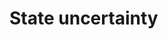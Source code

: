 # State uncertainty {#uncertainty}


<!-- Multievent models extend multistate models with uncertainty in state assignment -->

<!-- + In this module, we're going to talk about multievent models. -->
<!-- + Multievent models extend multistate models with uncertainty in state assignment. -->
<!-- + Let's see some examples to fix ideas.  -->
<!-- + These examples are from published papers which used multievent models.  -->


<!-- + Breeding status in female roe deer is ascertained based on fawn detection -->

<!-- + Sex status is ascertained based on morphological criteria in Audouin's gulls -->

<!-- + Disease status in house finches is ascertained based on birds' eyes examination -->

<!-- + Hybrid status in wolves is ascertained based on genetics -->

<!-- + Dominance status in wolves is ascertained based on heterogeneity in detection -->

<!-- We need to explicitly consider state assignment in a model -->

<!-- + The common thing to all these examples is that. -->
<!-- + We need to explicitly consider state assignment in a model. -->

<!-- HMMs to the rescue! -->

<!-- + And to do that, we'll use HMMs again!  -->

<!-- ## Examples -->

<!-- + Testing life-history trade-offs while accounting for uncertainty in breeding status -->

<!-- + Quantifying disease dynamics while accounting for uncertainty in disease status -->

<!-- + Estimating survival while accounting for individual heterogeneity in detection -->

<!-- + In this module, I'll go through 3 examples.  -->
<!-- + Testing life-history trade-offs while accounting for uncertainty in breeding status. -->
<!-- + Quantifying disease dynamics while accounting for uncertainty in disease status. -->
<!-- + Estimating survival while accounting for individual heterogeneity in detection. -->

<!-- ## Examples -->

<!-- + **Testing life-history trade-offs while accounting for uncertainty in breeding status** -->

<!-- + Quantifying disease dynamics while accounting for uncertainty in disease status -->

<!-- + Estimating survival while accounting for individual heterogeneity in detection -->


<!-- ```{r} -->
<!-- knitr::include_graphics("images/sooty.jpg") -->
<!-- ``` -->

<!-- ### Sooty shearwater (David Boyle) -->

<!-- ## Uncertainty in breeding status -->

<!-- + 3 states -->
<!--     + breeding (B) -->
<!--     + non-breeding (NB) -->
<!--     + dead (D) -->

<!-- + 4 observations -->
<!--     + not encountered (0) -->
<!--     + found, ascertained as breeder (1) -->
<!--     + found, ascertained as non-breeder (2) -->
<!--     + found, status unknown (3) -->

<!-- + We still have 3 states, breeding, non-breeding and dead. -->
<!-- + With regard to observations, a bird may be not encountered. -->
<!-- + It may also be encountered, but in contrast with multistate CR data, we don't know its state for sure.  -->
<!-- + It may be found and ascertained or classified as breeder.  -->
<!-- + It may be found and ascertained or classified as non-breeder.  -->
<!-- + It may be found be we are unable to determine whether it's breeding or non-breeding.   -->

<!-- ### How states generate observations -->

<!-- ```{r, echo = FALSE} -->
<!-- ggplot() +  -->
<!--   geom_point(aes(1, 1), size = 2.5, alpha = .7) +  -->
<!--   geom_point(aes(1, 1.5), size = 2.5, alpha = .7) +  -->
<!--   geom_point(aes(1, 2), size = 2.5, alpha = .7) +  -->
<!--   geom_text(aes(1.5, 2, label = 'not encountered (0)'), nudge_x = 1, size = 7) +  -->
<!--   geom_text(aes(1.5, 1.5, label = 'found, ascertained as breeder (1)'), nudge_x = 1.5, size = 7) +  -->
<!--   geom_text(aes(1.5, 1, label = 'found, ascertained as non-breeder (2)'), nudge_x = 1.7, size = 7) + -->
<!--   geom_text(aes(1.5, 0.5, label = 'found, status unknown (3)'), nudge_x = 1.2, size = 7) + -->
<!--   geom_point(aes(1.5, 0.5), size = 2.5, alpha = .7) +  -->
<!--   geom_point(aes(1.5, 1), size = 2.5, alpha = .7) +  -->
<!--   geom_point(aes(1.5, 1.5), size = 2.5, alpha = .7) +  -->
<!--   geom_point(aes(1.5, 2), size = 2.5, alpha = .7) +  -->
<!--   geom_text(aes(.5, 2, label = 'breeding'), nudge_x = 0, size = 7) +  -->
<!--   geom_text(aes(.5, 1.5, label = 'non-breeding'), nudge_x = -0.2, size = 7) +  -->
<!--   geom_text(aes(.5, 1, label = 'dead'), nudge_x = 0.1, size = 7) +  -->
<!--   xlim(0, 4.5) +  -->
<!--   ylim(0.5, 3) +  -->
<!--   annotate('text', x = .5, y = 2.6, label = 'States', size = 10) +  -->
<!--   annotate('text', x = 2.5, y = 2.6, label = 'Observations', size = 10) +  -->
<!--   theme_void() -->
<!-- ``` -->

<!-- + Now how do the states generate the observations? -->

<!-- ### How states generate observations -->

<!-- ```{r, echo = FALSE} -->
<!-- ggplot() +  -->
<!--   geom_point(aes(1, 1), size = 2.5, alpha = .7) +  -->
<!--   geom_point(aes(1, 1.5), size = 2.5, alpha = .7) +  -->
<!--   geom_point(aes(1, 2), size = 2.5, alpha = .7) +  -->
<!--   geom_text(aes(1.5, 2, label = 'not encountered (0)'), nudge_x = 1, size = 7) +  -->
<!--   geom_text(aes(1.5, 1.5, label = 'found, ascertained as breeder (1)'), nudge_x = 1.5, size = 7) +  -->
<!--   geom_text(aes(1.5, 1, label = 'found, ascertained as non-breeder (2)'), nudge_x = 1.7, size = 7) + -->
<!--   geom_text(aes(1.5, 0.5, label = 'found, status unknown (3)'), nudge_x = 1.2, size = 7) + -->
<!--   geom_point(aes(1.5, 0.5), size = 2.5, alpha = .7) +  -->
<!--   geom_point(aes(1.5, 1), size = 2.5, alpha = .7) +  -->
<!--   geom_point(aes(1.5, 1.5), size = 2.5, alpha = .7) +  -->
<!--   geom_point(aes(1.5, 2), size = 2.5, alpha = .7) +  -->
<!--   geom_text(aes(.5, 2, label = 'breeding'), nudge_x = 0, size = 7) +  -->
<!--   geom_text(aes(.5, 1.5, label = 'non-breeding'), nudge_x = -0.2, size = 7) +  -->
<!--   geom_text(aes(.5, 1, label = 'dead'), nudge_x = 0.1, size = 7) +  -->
<!--   xlim(0, 4.5) +  -->
<!--   ylim(0.5, 3) +  -->
<!--   annotate('text', x = .5, y = 2.6, label = 'States', size = 10) +  -->
<!--   annotate('text', x = 2.5, y = 2.6, label = 'Observations', size = 10) +  -->
<!--   geom_segment(aes(x = 1, y = 1, xend = 1.5, yend = 2), alpha = 0.7, arrow = arrow(length = unit(0.02, "npc"))) +  -->
<!--   theme_void() -->
<!-- ``` -->

<!-- ### How states generate observations -->

<!-- ```{r, echo = FALSE} -->
<!-- ggplot() +  -->
<!--   geom_point(aes(1, 1), size = 2.5, alpha = .7) +  -->
<!--   geom_point(aes(1, 1.5), size = 2.5, alpha = .7) +  -->
<!--   geom_point(aes(1, 2), size = 2.5, alpha = .7) +  -->
<!--   geom_text(aes(1.5, 2, label = 'not encountered (0)'), nudge_x = 1, size = 7) +  -->
<!--   geom_text(aes(1.5, 1.5, label = 'found, ascertained as breeder (1)'), nudge_x = 1.5, size = 7) +  -->
<!--   geom_text(aes(1.5, 1, label = 'found, ascertained as non-breeder (2)'), nudge_x = 1.7, size = 7) + -->
<!--   geom_text(aes(1.5, 0.5, label = 'found, status unknown (3)'), nudge_x = 1.2, size = 7) + -->
<!--   geom_point(aes(1.5, 0.5), size = 2.5, alpha = .7) +  -->
<!--   geom_point(aes(1.5, 1), size = 2.5, alpha = .7) +  -->
<!--   geom_point(aes(1.5, 1.5), size = 2.5, alpha = .7) +  -->
<!--   geom_point(aes(1.5, 2), size = 2.5, alpha = .7) +  -->
<!--   geom_text(aes(.5, 2, label = 'breeding'), nudge_x = 0, size = 7) +  -->
<!--   geom_text(aes(.5, 1.5, label = 'non-breeding'), nudge_x = -0.2, size = 7) +  -->
<!--   geom_text(aes(.5, 1, label = 'dead'), nudge_x = 0.1, size = 7) +  -->
<!--   xlim(0, 4.5) +  -->
<!--   ylim(0.5, 3) +  -->
<!--   annotate('text', x = .5, y = 2.6, label = 'States', size = 10) +  -->
<!--   annotate('text', x = 2.5, y = 2.6, label = 'Observations', size = 10) +  -->
<!--   geom_segment(aes(x = 1, y = 2, xend = 1.5, yend = .5), alpha = 0.7, arrow = arrow(length = unit(0.02, "npc"))) +  -->
<!--   geom_segment(aes(x = 1, y = 2, xend = 1.5, yend = 1.5), alpha = 0.7, arrow = arrow(length = unit(0.02, "npc"))) +  -->
<!--   geom_segment(aes(x = 1, y = 2, xend = 1.5, yend = 2), alpha = 0.7, arrow = arrow(length = unit(0.02, "npc"))) +  -->

<!--   theme_void() -->
<!-- ``` -->

<!-- ### How states generate observations -->

<!-- ```{r, echo = FALSE} -->
<!-- ggplot() +  -->
<!--   geom_point(aes(1, 1), size = 2.5, alpha = .7) +  -->
<!--   geom_point(aes(1, 1.5), size = 2.5, alpha = .7) +  -->
<!--   geom_point(aes(1, 2), size = 2.5, alpha = .7) +  -->
<!--   geom_text(aes(1.5, 2, label = 'not encountered (0)'), nudge_x = 1, size = 7) +  -->
<!--   geom_text(aes(1.5, 1.5, label = 'found, ascertained as breeder (1)'), nudge_x = 1.5, size = 7) +  -->
<!--   geom_text(aes(1.5, 1, label = 'found, ascertained as non-breeder (2)'), nudge_x = 1.7, size = 7) + -->
<!--   geom_text(aes(1.5, 0.5, label = 'found, status unknown (3)'), nudge_x = 1.2, size = 7) + -->
<!--   geom_point(aes(1.5, 0.5), size = 2.5, alpha = .7) +  -->
<!--   geom_point(aes(1.5, 1), size = 2.5, alpha = .7) +  -->
<!--   geom_point(aes(1.5, 1.5), size = 2.5, alpha = .7) +  -->
<!--   geom_point(aes(1.5, 2), size = 2.5, alpha = .7) +  -->
<!--   geom_text(aes(.5, 2, label = 'breeding'), nudge_x = 0, size = 7) +  -->
<!--   geom_text(aes(.5, 1.5, label = 'non-breeding'), nudge_x = -0.2, size = 7) +  -->
<!--   geom_text(aes(.5, 1, label = 'dead'), nudge_x = 0.1, size = 7) +  -->
<!--   xlim(0, 4.5) +  -->
<!--   ylim(0.5, 3) +  -->
<!--   annotate('text', x = .5, y = 2.6, label = 'States', size = 10) +  -->
<!--   annotate('text', x = 2.5, y = 2.6, label = 'Observations', size = 10) +  -->
<!--   geom_segment(aes(x = 1, y = 1.5, xend = 1.5, yend = 1), alpha = 0.7, arrow = arrow(length = unit(0.02, "npc"))) +  -->
<!--   geom_segment(aes(x = 1, y = 1.5, xend = 1.5, yend = 2), alpha = 0.7, arrow = arrow(length = unit(0.02, "npc"))) +  -->
<!--   geom_segment(aes(x = 1, y = 1.5, xend = 1.5, yend = .5), alpha = 0.7, arrow = arrow(length = unit(0.02, "npc"))) +  -->
<!--   theme_void() -->
<!-- ``` -->

<!-- ### How states generate observations -->

<!-- ```{r, echo = FALSE} -->
<!-- ggplot() +  -->
<!--   geom_point(aes(1, 1), size = 2.5, alpha = .7) +  -->
<!--   geom_point(aes(1, 1.5), size = 2.5, alpha = .7) +  -->
<!--   geom_point(aes(1, 2), size = 2.5, alpha = .7) +  -->
<!--   geom_text(aes(1.5, 2, label = 'not encountered (0)'), nudge_x = 1, size = 7) +  -->
<!--   geom_text(aes(1.5, 1.5, label = 'found, ascertained as breeder (1)'), nudge_x = 1.5, size = 7) +  -->
<!--   geom_text(aes(1.5, 1, label = 'found, ascertained as non-breeder (2)'), nudge_x = 1.7, size = 7) + -->
<!--   geom_text(aes(1.5, 0.5, label = 'found, status unknown (3)'), nudge_x = 1.2, size = 7) + -->
<!--   geom_point(aes(1.5, 0.5), size = 2.5, alpha = .7) +  -->
<!--   geom_point(aes(1.5, 1), size = 2.5, alpha = .7) +  -->
<!--   geom_point(aes(1.5, 1.5), size = 2.5, alpha = .7) +  -->
<!--   geom_point(aes(1.5, 2), size = 2.5, alpha = .7) +  -->
<!--   geom_text(aes(.5, 2, label = 'breeding'), nudge_x = 0, size = 7) +  -->
<!--   geom_text(aes(.5, 1.5, label = 'non-breeding'), nudge_x = -0.2, size = 7) +  -->
<!--   geom_text(aes(.5, 1, label = 'dead'), nudge_x = 0.1, size = 7) +  -->
<!--   xlim(0, 4.5) +  -->
<!--   ylim(0.5, 3) +  -->
<!--   annotate('text', x = .5, y = 2.6, label = 'States', size = 10) +  -->
<!--   annotate('text', x = 2.5, y = 2.6, label = 'Observations', size = 10) +  -->

<!--   geom_segment(aes(x = 1, y = 1, xend = 1.5, yend = 2), alpha = 0.7, arrow = arrow(length = unit(0.02, "npc"))) +  -->

<!--   geom_segment(aes(x = 1, y = 1.5, xend = 1.5, yend = 1), lty = 2, alpha = 0.7, arrow = arrow(length = unit(0.02, "npc"))) +  -->
<!--   geom_segment(aes(x = 1, y = 1.5, xend = 1.5, yend = 2), lty = 2, alpha = 0.7, arrow = arrow(length = unit(0.02, "npc"))) +  -->
<!--   geom_segment(aes(x = 1, y = 1.5, xend = 1.5, yend = .5), lty = 2, alpha = 0.7, arrow = arrow(length = unit(0.02, "npc"))) +  -->

<!--   geom_segment(aes(x = 1, y = 2, xend = 1.5, yend = .5), lty = 2, alpha = 0.7, arrow = arrow(length = unit(0.02, "npc"))) +  -->
<!--   geom_segment(aes(x = 1, y = 2, xend = 1.5, yend = 1.5), lty = 2, alpha = 0.7, arrow = arrow(length = unit(0.02, "npc"))) +  -->
<!--   geom_segment(aes(x = 1, y = 2, xend = 1.5, yend = 2), lty = 2, alpha = 0.7, arrow = arrow(length = unit(0.02, "npc"))) +  -->

<!--   theme_void() -->
<!-- ``` -->

<!-- + To wrap up each live state can generate 3 observations.  -->
<!-- + The only deterministic link is that between the dead state and the observation non-encountered. -->
<!-- + Cause if you're dead, you cannot be detected for sure.  -->

<!-- ### HMM model for breeding states with uncertainty -->

<!-- Vector of initial state probabilities -->

<!-- $$ -->
<!-- \begin{matrix} -->
<!-- & \\ -->
<!-- \mathbf{\delta} =  -->
<!--     \left ( \vphantom{ \begin{matrix} 12 \end{matrix} } \right . -->
<!-- \end{matrix} -->
<!-- \hspace{-1.2em} -->
<!-- \begin{matrix} -->
<!--     z_t=B & z_t=NB & z_t=D \\ \hdashline -->
<!-- \pi_B & 1 - \pi_{B} & 0\\  -->
<!-- \end{matrix} -->
<!-- \hspace{-0.2em} -->
<!-- \begin{matrix} -->
<!-- & \\ -->
<!-- \left . \vphantom{ \begin{matrix} 12 \end{matrix} } \right ) -->
<!--     \begin{matrix} -->
<!--     \end{matrix} -->
<!-- \end{matrix} -->
<!-- $$ -->
<!-- + $\pi_B$ is the probability that a newly encountered individual is a breeder -->

<!-- + $\pi_{NB} = 1 - \pi_B$ is the probability that a newly encountered individual is a non-breeder -->


<!-- + OK now let’s specify the model.  -->
<!-- + First thing we need, and it’s a big difference with multistate models, we need initial state probabilities cause we cannot assign states to individuals w/ certainty.  -->
<!-- + Let's define pi_B the prob that a newly encountered individual is a breeding individual. -->
<!-- + We write down the prob for each state at first encounter. We have pi_B, then the prob of being a NB is the complementary. And the prob of being dead at first encounter is 0 of course.  -->


<!-- ### HMM model for breeding states with uncertainty -->

<!-- Transition matrix -->

<!-- $$ -->
<!-- \begin{matrix} -->
<!-- & \\ -->
<!-- \mathbf{\Gamma} =  -->
<!--     \left ( \vphantom{ \begin{matrix} 12 \\ 12 \\ 12 \end{matrix} } \right . -->
<!-- \end{matrix} -->
<!-- \hspace{-1.2em} -->
<!-- \begin{matrix} -->
<!--     z_t=B & z_t=NB & z_t=D \\ \hdashline -->
<!-- \phi_B (1-\psi_{BNB}) & \phi_B \psi_{BNB} & 1 - \phi_B\\  -->
<!-- \phi_{NB} \psi_{NBB} & \phi_{NB} (1-\psi_{NBB}) & 1 - \phi_{NB}\\  -->
<!-- 0 & 0 & 1 -->
<!-- \end{matrix} -->
<!-- \hspace{-0.2em} -->
<!-- \begin{matrix} -->
<!-- & \\ -->
<!-- \left . \vphantom{ \begin{matrix} 12 \\ 12 \\ 12 \end{matrix} } \right ) -->
<!--     \begin{matrix} -->
<!--     z_{t-1}=B \\ z_{t-1}=NB \\ z_{t-1}=D -->
<!--     \end{matrix} -->
<!-- \end{matrix} -->
<!-- $$ -->

<!-- + $\phi_B$ is breeder survival, $\phi_{NB}$ that of non-breeders. -->

<!-- + $\psi_{BNB}$ is the probability for an individual breeding a year to be a non-breeder the next year. -->

<!-- + $\psi_{NBB}$ is the probability for an non-breeder individual to breeder the next year. -->

<!-- + The transition parameters are in a matrix similar to the one we used for multistate models.   -->

<!-- ### HMM model for breeding states with uncertainty -->

<!-- Observation matrix -->

<!-- $$ -->
<!-- \begin{matrix} -->
<!-- & \\ -->
<!-- \mathbf{\Omega} =  -->
<!--     \left ( \vphantom{ \begin{matrix} 12 \\ 12 \\ 12\end{matrix} } \right . -->
<!-- \end{matrix} -->
<!-- \hspace{-1.2em} -->
<!-- \begin{matrix} -->
<!--     y_t=0 & y_t=1 & y_t=2 & y_t=3\\ \hdashline -->
<!-- 1 - p_B & p_B \beta_B & 0 & p_B (1-\beta_B) \\  -->
<!-- 1-p_{NB} & 0 & p_{NB} \beta_{NB} & p_{NB} (1-\beta_{NB})\\  -->
<!-- 1 & 0 & 0 & 0 -->
<!-- \end{matrix} -->
<!-- \hspace{-0.2em} -->
<!-- \begin{matrix} -->
<!-- & \\ -->
<!-- \left . \vphantom{ \begin{matrix} 12 \\ 12 \\ 12\end{matrix} } \right ) -->
<!--     \begin{matrix} -->
<!--     z_{t}=B \\ z_{t}=NB \\ z_{t}=D -->
<!--     \end{matrix} -->
<!-- \end{matrix} -->
<!-- $$ -->

<!-- + $\beta_B$ is the probability to assign an individual in state B to state B. -->

<!-- + $\beta_{NB}$ is the probability to assign an individual in state NB to state NB. -->

<!-- + $p_B$ is the detection probability of breeders, $p_{NB}$ that of non-breeders. -->

<!-- + The main difference between multistate and multievent models is here, in the observation parameters.  -->
<!-- + We introduce two new parameters.  -->
<!-- + deltaB: prob. to correctly assign an indiv. that is in state B to state B -->
<!-- + deltaNB: prob. to correctly assign an indiv. that is in state NB to state NB -->

<!-- + We put everything in a matrix, as usual. The observation matrix.  -->

<!-- + In rows we have the states, breeding, non-breeding and dead.  -->
<!-- + In columns, at the same occasion, we have the observation, detected and ascertained B,  -->
<!-- detected and ascertained NB, detected and state unknown, and not detected.  -->
<!-- + For example, the prob of being detected and assigned to the state B, given that you’re in state B is the product of the detection prob in B and delta the prob of correctly assigning a B individual to state B.  -->

<!-- ### HMM model for breeding states with uncertainty -->

<!-- Because animals are all captured, $p_B = p_{NB} = 1$ at first encounter: -->

<!-- $$ -->
<!-- \begin{matrix} -->
<!-- & \\ -->
<!--     \left ( \vphantom{ \begin{matrix} 12 \\ 12 \\ 12\end{matrix} } \right . -->
<!-- \end{matrix} -->
<!-- \hspace{-1.2em} -->
<!-- \begin{matrix} -->
<!--     y_t=0 & y_t=1 & y_t=2 & y_t=3\\ \hdashline -->
<!--  0 & \beta_B & 0 & (1-\beta_B)\\  -->
<!-- 0 & 0 & \beta_{NB} & (1-\beta_{NB})\\  -->
<!-- 1 & 0 & 0 & 0 -->
<!-- \end{matrix} -->
<!-- \hspace{-0.2em} -->
<!-- \begin{matrix} -->
<!-- & \\ -->
<!-- \left . \vphantom{ \begin{matrix} 12 \\ 12 \\ 12\end{matrix} } \right ) -->
<!--     \begin{matrix} -->
<!--     z_{t}=B \\ z_{t}=NB \\ z_{t}=D -->
<!--     \end{matrix} -->
<!-- \end{matrix} -->
<!-- $$ -->

<!-- Note: Breeding assessment is unaffected. -->

<!-- + Then at first encounter, what happens is that step 1 of encounter is degenerate because individuals are all captured. Just set all the p’s to 1 in the encounter matrix.  -->

<!-- + The breeding assessment matrix remains unchanged.  -->

<!-- ### Our model $(\phi_B, \phi_{NB}, \psi_{BNB}, \psi_{NBB}, p_B, p_{NB}, \beta_B, \beta_{NB}, \pi)$ -->

<!-- ```{r eval = FALSE} -->
<!-- multievent <- nimbleCode({ -->
<!--   # ------------------------------------------------- -->
<!--   # Parameters: -->
<!--   # phiB: survival probability state B -->
<!--   # phiNB: survival probability state NB -->
<!--   # psiBNB: transition probability from B to NB -->
<!--   # psiNBB: transition probability from NB to B -->
<!--   # pB: recapture probability B -->
<!--   # pNB: recapture probability NB -->
<!--   # piB prob. of being in initial state breeder -->
<!--   # betaNB prob to ascertain the breeding status of an individual encountered as non-breeder -->
<!--   # betaB prob to ascertain the breeding status of an individual encountered as breeder -->
<!--   # ------------------------------------------------- -->
<!--   # States (z): -->
<!--   # 1 alive B -->
<!--   # 2 alive NB -->
<!--   # 3 dead -->
<!--   # Observations (y):   -->
<!--   # 1 = non-detected -->
<!--   # 2 = seen and ascertained as breeder -->
<!--   # 3 = seen and ascertained as non-breeder -->
<!--   # 4 = not ascertained -->
<!--   # ------------------------------------------------- -->
<!-- ... -->
<!-- ``` -->

<!-- ### Our model $(\phi_B, \phi_{NB}, \psi_{BNB}, \psi_{NBB}, p_B, p_{NB}, \beta_B, \beta_{NB}, \pi)$ -->

<!-- ```{r eval = FALSE} -->
<!-- multievent <- nimbleCode({ -->
<!-- ... -->
<!--   # Priors -->
<!--   phiB ~ dunif(0, 1) -->
<!--   phiNB ~ dunif(0, 1) -->
<!--   psiBNB ~ dunif(0, 1) -->
<!--   psiNBB ~ dunif(0, 1) -->
<!--   pB ~ dunif(0, 1) -->
<!--   pNB ~ dunif(0, 1) -->
<!--   piB ~ dunif(0, 1) -->
<!--   betaNB ~ dunif(0, 1) -->
<!--   betaB ~ dunif(0, 1) -->
<!-- ... -->
<!-- ``` -->
<!-- ] -->

<!-- ### Our model $(\phi_B, \phi_{NB}, \psi_{BNB}, \psi_{NBB}, p_B, p_{NB}, \beta_B, \beta_{NB}, \pi)$ -->

<!-- ```{r eval = FALSE} -->
<!-- multievent <- nimbleCode({ -->
<!-- ...   -->
<!--   # vector of initial stats probs -->
<!--   delta[1] <- piB # prob. of being in initial state B -->
<!--   delta[2] <- 1 - piB # prob. of being in initial state NB -->
<!--   delta[3] <- 0 # prob. of being in initial state dead -->
<!-- ...   -->
<!-- ``` -->

<!-- ### Our model $(\phi_B, \phi_{NB}, \psi_{BNB}, \psi_{NBB}, p_B, p_{NB}, \beta_B, \beta_{NB}, \pi)$ -->

<!-- ```{r eval = FALSE} -->
<!-- multievent <- nimbleCode({ -->
<!-- ...   -->
<!--   # probabilities of state z(t+1) given z(t) -->
<!--   gamma[1,1] <- phiB * (1 - psiBNB) -->
<!--   gamma[1,2] <- phiB * psiBNB -->
<!--   gamma[1,3] <- 1 - phiB -->
<!--   gamma[2,1] <- phiNB * psiNBB -->
<!--   gamma[2,2] <- phiNB * (1 - psiNBB) -->
<!--   gamma[2,3] <- 1 - phiNB -->
<!--   gamma[3,1] <- 0 -->
<!--   gamma[3,2] <- 0 -->
<!--   gamma[3,3] <- 1 -->
<!-- ... -->
<!-- ``` -->

<!-- ### Our model $(\phi_B, \phi_{NB}, \psi_{BNB}, \psi_{NBB}, p_B, p_{NB}, \beta_B, \beta_{NB}, \pi)$ -->

<!-- ```{r eval = FALSE} -->
<!-- multievent <- nimbleCode({ -->
<!-- ...   -->
<!--   # probabilities of y(t) given z(t) -->
<!--   omega[1,1] <- 1 - pB             # Pr(alive B t -> non-detected t) -->
<!--   omega[1,2] <- pB * betaB         # Pr(alive B t -> detected B t) -->
<!--   omega[1,3] <- 0                  # Pr(alive B t -> detected NB t) -->
<!--   omega[1,4] <- pB * (1 - betaB)   # Pr(alive B t -> detected U t) -->
<!--   omega[2,1] <- 1 - pNB            # Pr(alive NB t -> non-detected t) -->
<!--   omega[2,2] <- 0                  # Pr(alive NB t -> detected B t) -->
<!--   omega[2,3] <- pNB * betaNB       # Pr(alive NB t -> detected NB t) -->
<!--   omega[2,4] <- pNB * (1 - betaNB) # Pr(alive NB t -> detected U t) -->
<!--   omega[3,1] <- 1                  # Pr(dead t -> non-detected t) -->
<!--   omega[3,2] <- 0                  # Pr(dead t -> detected N t) -->
<!--   omega[3,3] <- 0                  # Pr(dead t -> detected NB t) -->
<!--   omega[3,4] <- 0                  # Pr(dead t -> detected U t) -->
<!-- ... -->
<!-- ``` -->

<!-- ### Our model $(\phi_B, \phi_{NB}, \psi_{BNB}, \psi_{NBB}, p_B, p_{NB}, \beta_B, \beta_{NB}, \pi)$ -->

<!-- ```{r eval = FALSE} -->
<!-- multievent <- nimbleCode({ -->
<!-- ...   -->
<!--   # probabilities of y(first) given z(first) -->
<!--   omega.init[1,1] <- 0          # Pr(alive B t = 1 -> non-detected t = 1) -->
<!--   omega.init[1,2] <- betaB      # Pr(alive B t = 1 -> detected B t = 1) -->
<!--   omega.init[1,3] <- 0          # Pr(alive B t = 1 -> detected NB t = 1) -->
<!--   omega.init[1,4] <- 1 - betaB  # Pr(alive B t = 1 -> detected U t = 1) -->
<!--   omega.init[2,1] <- 0          # Pr(alive NB t = 1 -> non-detected t = 1) -->
<!--   omega.init[2,2] <- 0          # Pr(alive NB t = 1 -> detected B t = 1) -->
<!--   omega.init[2,3] <- betaNB     # Pr(alive NB t = 1 -> detected NB t = 1) -->
<!--   omega.init[2,4] <- 1 - betaNB # Pr(alive NB t = 1 -> detected U t = 1) -->
<!--   omega.init[3,1] <- 1          # Pr(dead t = 1 -> non-detected t = 1) -->
<!--   omega.init[3,2] <- 0          # Pr(dead t = 1 -> detected N t = 1) -->
<!--   omega.init[3,3] <- 0          # Pr(dead t = 1 -> detected NB t = 1) -->
<!--   omega.init[3,4] <- 0          # Pr(dead t = 1 -> detected U t = 1) -->
<!-- ... -->
<!-- ``` -->

<!-- ### Our model $(\phi_B, \phi_{NB}, \psi_{BNB}, \psi_{NBB}, p_B, p_{NB}, \beta_B, \beta_{NB}, \pi)$ -->

<!-- ```{r eval = FALSE} -->
<!-- multievent <- nimbleCode({ -->
<!-- ... -->
<!--   # likelihood  -->
<!--   for (i in 1:N){ -->
<!--     # latent state at first capture -->
<!--     z[i,first[i]] ~ dcat(delta[1:3]) -->
<!--     y[i,first[i]] ~ dcat(omega.init[z[i,first[i]],1:4]) -->
<!--     for (t in (first[i]+1):K){ -->
<!--       # z(t) given z(t-1) -->
<!--       z[i,t] ~ dcat(gamma[z[i,t-1],1:3]) -->
<!--       # y(t) given z(t) -->
<!--       y[i,t] ~ dcat(omega[z[i,t],1:4]) -->
<!--     } -->
<!--   } -->
<!-- }) -->
<!-- ``` -->

<!-- ## Results -->

<!-- ```{r echo = FALSE} -->
<!-- library(MCMCvis) -->
<!-- load(here::here("dat","titisuncertain.RData")) -->
<!-- MCMCsummary(mcmc.multievent, round = 2) -->
<!-- ``` -->

<!-- + Breeders are difficult to assigned to the correct state. -->
<!-- + Non-breeders are relatively well classified as non-breeders.  -->
<!-- + No cost of breeding, neither on survival, nor on future reproduction. -->


<!-- ```{r, echo = FALSE} -->
<!-- library(MCMCvis) -->
<!-- load(here::here("dat","titisuncertain.RData")) -->
<!-- MCMCplot(mcmc.multievent) -->
<!-- ``` -->


<!-- ## Examples -->

<!-- + Testing life-history trade-offs while accounting for uncertainty in breeding status -->

<!-- + **Quantifying disease dynamics while accounting for uncertainty in disease status** -->

<!-- + Estimating survival while accounting for individual heterogeneity in detection -->

<!-- + Let's have a look to another example.  -->
<!-- + Very similar to the previous example.  -->

<!-- ## Animal epidemiology with uncertain disease states -->

<!-- + We consider a system of an emerging pathogen *Mycoplasma gallisepticum* Edward and Kanarek and its host the house finch, *Carpodacus mexicanus* Müller.  -->

<!-- ```{r} -->
<!-- knitr::include_graphics("images/infectedhousefinch.jpg") -->
<!-- ``` -->

<!-- ### A house finch with a heavy infection (Jim Mondok). -->

<!-- ## Animal epidemiology with uncertain disease states -->

<!-- + We consider a system of an emerging pathogen *Mycoplasma gallisepticum* Edward and Kanarek and its host the house finch, *Carpodacus mexicanus* Müller.  -->

<!-- + [Faustino et al. (2004)](https://besjournals.onlinelibrary.wiley.com/doi/10.1111/j.0021-8790.2004.00840.x) and [Conn & Cooch (2009)](https://besjournals.onlinelibrary.wiley.com/doi/full/10.1111/j.1365-2664.2008.01597.x) studied impact of pathogen on host demographic rates. -->

<!-- + Problem is true disease state for some encountered individuals is ambiguous because seen at distance. -->

<!-- + In this context, how to study the dynamics of the disease? -->

<!-- ## States and observations -->

<!-- + 3 states -->
<!--     + healthy (H) -->
<!--     + ill (I) -->
<!--     + dead (D) -->

<!-- + 4 observations -->
<!--     + not seen (0) -->
<!--     + captured healthy (1) -->
<!--     + captured ill (2) -->
<!--     + health status unknown, i.e. seen at distance (3) -->


<!-- ### How states generate observations. -->

<!-- ```{r, echo = FALSE} -->
<!-- ggplot() +  -->
<!--   geom_point(aes(1, 1), size = 2.5, alpha = .7) +  -->
<!--   geom_point(aes(1, 1.5), size = 2.5, alpha = .7) +  -->
<!--   geom_point(aes(1, 2), size = 2.5, alpha = .7) +  -->
<!--   geom_text(aes(1.5, 2, label = 'not seen (0)'), nudge_x = 1.2, size = 7) +  -->
<!--   geom_text(aes(1.5, 1.5, label = 'captured healthy (1)'), nudge_x = 1.5, size = 7) +  -->
<!--   geom_text(aes(1.5, 1, label = 'captured ill (2)'), nudge_x = 1.3, size = 7) + -->
<!--   geom_text(aes(1.5, 0.5, label = 'status unknown (3)'), nudge_x = 1.5, size = 7) + -->
<!--   geom_point(aes(2, 0.5), size = 2.5, alpha = .7) +  -->
<!--   geom_point(aes(2, 1), size = 2.5, alpha = .7) +  -->
<!--   geom_point(aes(2, 1.5), size = 2.5, alpha = .7) +  -->
<!--   geom_point(aes(2, 2), size = 2.5, alpha = .7) +  -->
<!--   geom_text(aes(.5, 2, label = 'healthy'), nudge_x = 0, size = 7) +  -->
<!--   geom_text(aes(.5, 1.5, label = 'ill'), nudge_x = 0.2, size = 7) +  -->
<!--   geom_text(aes(.5, 1, label = 'dead'), nudge_x = 0.1, size = 7) +  -->
<!--   xlim(0, 4.5) +  -->
<!--   ylim(0.5, 3) +  -->
<!--   annotate('text', x = .5, y = 2.6, label = 'States', size = 10) +  -->
<!--   annotate('text', x = 2.7, y = 2.6, label = 'Observations', size = 10) +  -->

<!--   theme_void() -->
<!-- ``` -->

<!-- ### How states generate observations. -->

<!-- ```{r, echo = FALSE} -->
<!-- ggplot() +  -->
<!--   geom_point(aes(1, 1), size = 2.5, alpha = .7) +  -->
<!--   geom_point(aes(1, 1.5), size = 2.5, alpha = .7) +  -->
<!--   geom_point(aes(1, 2), size = 2.5, alpha = .7) +  -->
<!--   geom_text(aes(1.5, 2, label = 'not seen (0)'), nudge_x = 1.2, size = 7) +  -->
<!--   geom_text(aes(1.5, 1.5, label = 'captured healthy (1)'), nudge_x = 1.5, size = 7) +  -->
<!--   geom_text(aes(1.5, 1, label = 'captured ill (2)'), nudge_x = 1.3, size = 7) + -->
<!--   geom_text(aes(1.5, 0.5, label = 'status unknown (3)'), nudge_x = 1.5, size = 7) + -->
<!--   geom_point(aes(2, 0.5), size = 2.5, alpha = .7) +  -->
<!--   geom_point(aes(2, 1), size = 2.5, alpha = .7) +  -->
<!--   geom_point(aes(2, 1.5), size = 2.5, alpha = .7) +  -->
<!--   geom_point(aes(2, 2), size = 2.5, alpha = .7) +  -->
<!--   geom_text(aes(.5, 2, label = 'healthy'), nudge_x = 0, size = 7) +  -->
<!--   geom_text(aes(.5, 1.5, label = 'ill'), nudge_x = 0.2, size = 7) +  -->
<!--   geom_text(aes(.5, 1, label = 'dead'), nudge_x = 0.1, size = 7) +  -->
<!--   xlim(0, 4.5) +  -->
<!--   ylim(0.5, 3) +  -->
<!--   annotate('text', x = .5, y = 2.6, label = 'States', size = 10) +  -->
<!--   annotate('text', x = 2.7, y = 2.6, label = 'Observations', size = 10) +  -->

<!--   geom_segment(aes(x = 1, y = 1, xend = 2, yend = 2), alpha = 0.7, arrow = arrow(length = unit(0.02, "npc"))) +  -->

<!--   theme_void() -->
<!-- ``` -->

<!-- ### How states generate observations. -->

<!-- ```{r, echo = FALSE} -->
<!-- ggplot() +  -->
<!--   geom_point(aes(1, 1), size = 2.5, alpha = .7) +  -->
<!--   geom_point(aes(1, 1.5), size = 2.5, alpha = .7) +  -->
<!--   geom_point(aes(1, 2), size = 2.5, alpha = .7) +  -->
<!--   geom_text(aes(1.5, 2, label = 'not seen (0)'), nudge_x = 1.2, size = 7) +  -->
<!--   geom_text(aes(1.5, 1.5, label = 'captured healthy (1)'), nudge_x = 1.5, size = 7) +  -->
<!--   geom_text(aes(1.5, 1, label = 'captured ill (2)'), nudge_x = 1.3, size = 7) + -->
<!--   geom_text(aes(1.5, 0.5, label = 'status unknown (3)'), nudge_x = 1.5, size = 7) + -->
<!--   geom_point(aes(2, 0.5), size = 2.5, alpha = .7) +  -->
<!--   geom_point(aes(2, 1), size = 2.5, alpha = .7) +  -->
<!--   geom_point(aes(2, 1.5), size = 2.5, alpha = .7) +  -->
<!--   geom_point(aes(2, 2), size = 2.5, alpha = .7) +  -->
<!--   geom_text(aes(.5, 2, label = 'healthy'), nudge_x = 0, size = 7) +  -->
<!--   geom_text(aes(.5, 1.5, label = 'ill'), nudge_x = 0.2, size = 7) +  -->
<!--   geom_text(aes(.5, 1, label = 'dead'), nudge_x = 0.1, size = 7) +  -->
<!--   xlim(0, 4.5) +  -->
<!--   ylim(0.5, 3) +  -->
<!--   annotate('text', x = .5, y = 2.6, label = 'States', size = 10) +  -->
<!--   annotate('text', x = 2.7, y = 2.6, label = 'Observations', size = 10) +  -->


<!--   geom_segment(aes(x = 1, y = 1.5, xend = 2, yend = 1), lty = 2, alpha = 0.7, arrow = arrow(length = unit(0.02, "npc"))) +  -->
<!--   geom_segment(aes(x = 1, y = 1.5, xend = 2, yend = 2), lty = 2, alpha = 0.7, arrow = arrow(length = unit(0.02, "npc"))) +  -->
<!--   geom_segment(aes(x = 1, y = 1.5, xend = 2, yend = .5), lty = 2, alpha = 0.7, arrow = arrow(length = unit(0.02, "npc"))) +  -->

<!--   theme_void() -->
<!-- ``` -->

<!-- ### How states generate observations. -->

<!-- ```{r, echo = FALSE} -->
<!-- ggplot() +  -->
<!--   geom_point(aes(1, 1), size = 2.5, alpha = .7) +  -->
<!--   geom_point(aes(1, 1.5), size = 2.5, alpha = .7) +  -->
<!--   geom_point(aes(1, 2), size = 2.5, alpha = .7) +  -->
<!--   geom_text(aes(1.5, 2, label = 'not seen (0)'), nudge_x = 1.2, size = 7) +  -->
<!--   geom_text(aes(1.5, 1.5, label = 'captured healthy (1)'), nudge_x = 1.5, size = 7) +  -->
<!--   geom_text(aes(1.5, 1, label = 'captured ill (2)'), nudge_x = 1.3, size = 7) + -->
<!--   geom_text(aes(1.5, 0.5, label = 'status unknown (3)'), nudge_x = 1.5, size = 7) + -->
<!--   geom_point(aes(2, 0.5), size = 2.5, alpha = .7) +  -->
<!--   geom_point(aes(2, 1), size = 2.5, alpha = .7) +  -->
<!--   geom_point(aes(2, 1.5), size = 2.5, alpha = .7) +  -->
<!--   geom_point(aes(2, 2), size = 2.5, alpha = .7) +  -->
<!--   geom_text(aes(.5, 2, label = 'healthy'), nudge_x = 0, size = 7) +  -->
<!--   geom_text(aes(.5, 1.5, label = 'ill'), nudge_x = 0.2, size = 7) +  -->
<!--   geom_text(aes(.5, 1, label = 'dead'), nudge_x = 0.1, size = 7) +  -->
<!--   xlim(0, 4.5) +  -->
<!--   ylim(0.5, 3) +  -->
<!--   annotate('text', x = .5, y = 2.6, label = 'States', size = 10) +  -->
<!--   annotate('text', x = 2.7, y = 2.6, label = 'Observations', size = 10) +  -->


<!--   geom_segment(aes(x = 1, y = 2, xend = 2, yend = .5), lty = 2, alpha = 0.7, arrow = arrow(length = unit(0.02, "npc"))) +  -->
<!--   geom_segment(aes(x = 1, y = 2, xend = 2, yend = 1.5), lty = 2, alpha = 0.7, arrow = arrow(length = unit(0.02, "npc"))) +  -->
<!--   geom_segment(aes(x = 1, y = 2, xend = 2, yend = 2), lty = 2, alpha = 0.7, arrow = arrow(length = unit(0.02, "npc"))) +  -->

<!--   theme_void() -->
<!-- ``` -->

<!-- ### How states generate observations. -->

<!-- ```{r, echo = FALSE} -->
<!-- ggplot() +  -->
<!--   geom_point(aes(1, 1), size = 2.5, alpha = .7) +  -->
<!--   geom_point(aes(1, 1.5), size = 2.5, alpha = .7) +  -->
<!--   geom_point(aes(1, 2), size = 2.5, alpha = .7) +  -->
<!--   geom_text(aes(1.5, 2, label = 'not seen (0)'), nudge_x = 1.2, size = 7) +  -->
<!--   geom_text(aes(1.5, 1.5, label = 'captured healthy (1)'), nudge_x = 1.5, size = 7) +  -->
<!--   geom_text(aes(1.5, 1, label = 'captured ill (2)'), nudge_x = 1.3, size = 7) + -->
<!--   geom_text(aes(1.5, 0.5, label = 'status unknown (3)'), nudge_x = 1.5, size = 7) + -->
<!--   geom_point(aes(2, 0.5), size = 2.5, alpha = .7) +  -->
<!--   geom_point(aes(2, 1), size = 2.5, alpha = .7) +  -->
<!--   geom_point(aes(2, 1.5), size = 2.5, alpha = .7) +  -->
<!--   geom_point(aes(2, 2), size = 2.5, alpha = .7) +  -->
<!--   geom_text(aes(.5, 2, label = 'healthy'), nudge_x = 0, size = 7) +  -->
<!--   geom_text(aes(.5, 1.5, label = 'ill'), nudge_x = 0.2, size = 7) +  -->
<!--   geom_text(aes(.5, 1, label = 'dead'), nudge_x = 0.1, size = 7) +  -->
<!--   xlim(0, 4.5) +  -->
<!--   ylim(0.5, 3) +  -->
<!--   annotate('text', x = .5, y = 2.6, label = 'States', size = 10) +  -->
<!--   annotate('text', x = 2.7, y = 2.6, label = 'Observations', size = 10) +  -->

<!--   geom_segment(aes(x = 1, y = 1, xend = 2, yend = 2), alpha = 0.7, arrow = arrow(length = unit(0.02, "npc"))) +  -->

<!--   geom_segment(aes(x = 1, y = 1.5, xend = 2, yend = 1), lty = 2, alpha = 0.7, arrow = arrow(length = unit(0.02, "npc"))) +  -->
<!--   geom_segment(aes(x = 1, y = 1.5, xend = 2, yend = 2), lty = 2, alpha = 0.7, arrow = arrow(length = unit(0.02, "npc"))) +  -->
<!--   geom_segment(aes(x = 1, y = 1.5, xend = 2, yend = .5), lty = 2, alpha = 0.7, arrow = arrow(length = unit(0.02, "npc"))) +  -->

<!--   geom_segment(aes(x = 1, y = 2, xend = 2, yend = .5), lty = 2, alpha = 0.7, arrow = arrow(length = unit(0.02, "npc"))) +  -->
<!--   geom_segment(aes(x = 1, y = 2, xend = 2, yend = 1.5), lty = 2, alpha = 0.7, arrow = arrow(length = unit(0.02, "npc"))) +  -->
<!--   geom_segment(aes(x = 1, y = 2, xend = 2, yend = 2), lty = 2, alpha = 0.7, arrow = arrow(length = unit(0.02, "npc"))) +  -->

<!--   theme_void() -->
<!-- ``` -->

<!-- ### HMM model for disease states with uncertainty -->

<!-- Vector of initial state probabilities -->

<!-- $$ -->
<!-- \begin{matrix} -->
<!-- & \\ -->
<!-- \mathbf{\delta} =  -->
<!--     \left ( \vphantom{ \begin{matrix} 12 \end{matrix} } \right . -->
<!-- \end{matrix} -->
<!-- \hspace{-1.2em} -->
<!-- \begin{matrix} -->
<!--     z_t=H & z_t=I & z_t=D \\ \hdashline -->
<!-- \pi_H & 1 - \pi_{H} & 0\\  -->
<!-- \end{matrix} -->
<!-- \hspace{-0.2em} -->
<!-- \begin{matrix} -->
<!-- & \\ -->
<!-- \left . \vphantom{ \begin{matrix} 12 \end{matrix} } \right ) -->
<!--     \begin{matrix} -->
<!--     \end{matrix} -->
<!-- \end{matrix} -->
<!-- $$ -->

<!-- + $\pi_H$ is the probability that a newly encountered individual is healthy. -->

<!-- + $\pi_{I} = 1 - \pi_H$ is the probability that a newly encountered individual is ill. -->

<!-- ### HMM model for disease states with uncertainty -->

<!-- Transition matrix -->

<!-- $$ -->
<!-- \begin{matrix} -->
<!-- & \\ -->
<!-- \mathbf{\Gamma} =  -->
<!--     \left ( \vphantom{ \begin{matrix} 12 \\ 12 \\ 12 \end{matrix} } \right . -->
<!-- \end{matrix} -->
<!-- \hspace{-1.2em} -->
<!-- \begin{matrix} -->
<!--     z_t=H & z_t=I & z_t=D \\ \hdashline -->
<!-- \phi_H (1-\psi_{HI}) & \phi_H \psi_{HI} & 1 - \phi_H\\  -->
<!-- \phi_{I} \psi_{IH} & \phi_{I} (1-\psi_{IH}) & 1 - \phi_{I}\\  -->
<!-- 0 & 0 & 1 -->
<!-- \end{matrix} -->
<!-- \hspace{-0.2em} -->
<!-- \begin{matrix} -->
<!-- & \\ -->
<!-- \left . \vphantom{ \begin{matrix} 12 \\ 12 \\ 12 \end{matrix} } \right ) -->
<!--     \begin{matrix} -->
<!--     z_{t-1}=H \\ z_{t-1}=I \\ z_{t-1}=D -->
<!--     \end{matrix} -->
<!-- \end{matrix} -->
<!-- $$ -->

<!-- + $\phi_H$ is the survival probability of healthy individuals, $\phi_I$ that of ill individuals. -->

<!-- + $\psi_{HI}$ is the probability of getting sick, $\psi_{IH}$ that of recovering from the disease. -->

<!-- ### HMM model for disease states with uncertainty -->

<!-- Transition matrix, incurable disease -->

<!-- $$ -->
<!-- \begin{matrix} -->
<!-- & \\ -->
<!-- \mathbf{\Gamma} =  -->
<!--     \left ( \vphantom{ \begin{matrix} 12 \\ 12 \\ 12 \end{matrix} } \right . -->
<!-- \end{matrix} -->
<!-- \hspace{-1.2em} -->
<!-- \begin{matrix} -->
<!--     z_t=H & z_t=I & z_t=D \\ \hdashline -->
<!-- \phi_H (1-\psi_{HI}) & \phi_H \psi_{HI} & 1 - \phi_H\\  -->
<!-- 0 & \phi_{I}  & 1 - \phi_{I}\\  -->
<!-- 0 & 0 & 1 -->
<!-- \end{matrix} -->
<!-- \hspace{-0.2em} -->
<!-- \begin{matrix} -->
<!-- & \\ -->
<!-- \left . \vphantom{ \begin{matrix} 12 \\ 12 \\ 12 \end{matrix} } \right ) -->
<!--     \begin{matrix} -->
<!--     z_{t-1}=H \\ z_{t-1}=I \\ z_{t-1}=D -->
<!--     \end{matrix} -->
<!-- \end{matrix} -->
<!-- $$ -->

<!-- + No possibility of recovering from the disease, that is $\psi_{IH} = 0$. Once you get sick, you remain sick $\psi_{II} = 1 - \psi_{IH} = 1$. -->

<!-- + For analysing the house finch data, we allow recovering from the disease, and we will use transition matrix from previous slide.  -->

<!-- ### HMM model for disease states with uncertainty -->

<!-- Observation matrix -->

<!-- $$ -->
<!-- \begin{matrix} -->
<!-- & \\ -->
<!-- \mathbf{\Omega} =  -->
<!--     \left ( \vphantom{ \begin{matrix} 12 \\ 12 \\ 12\end{matrix} } \right . -->
<!-- \end{matrix} -->
<!-- \hspace{-1.2em} -->
<!-- \begin{matrix} -->
<!--     y_t=0 & y_t=1 & y_t=2 & y_t=3\\ \hdashline -->
<!-- 1-p_H & p_H \beta_H & 0 & p_H (1-\beta_H)\\  -->
<!-- 1-p_I & 0 & p_{I} \beta_{I} & p_{I} (1-\beta_{I})\\  -->
<!-- 1 & 0 & 0 & 0 -->
<!-- \end{matrix} -->
<!-- \hspace{-0.2em} -->
<!-- \begin{matrix} -->
<!-- & \\ -->
<!-- \left . \vphantom{ \begin{matrix} 12 \\ 12 \\ 12\end{matrix} } \right ) -->
<!--     \begin{matrix} -->
<!--     z_{t}=H \\ z_{t}=I \\ z_{t}=D -->
<!--     \end{matrix} -->
<!-- \end{matrix} -->
<!-- $$ -->

<!-- + $\beta_H$ is the probability to assign a healthy individual to state H. -->

<!-- + $\beta_{I}$ is the probability to assign a sick individual to state I. -->

<!-- + $p_H$ is the detection probability of healthy individuals, $p_I$ that of sick individuals. -->

<!-- ### Results -->

<!-- ```{r echo = FALSE} -->
<!-- library(MCMCvis) -->
<!-- load(here::here("dat","disease.RData")) -->
<!-- MCMCsummary(out, round = 2) -->
<!-- ``` -->

<!-- + Healthy individuals are correctly assigned, while infected individuals are difficult to ascertain.  -->
<!-- + Sounds like being infected has an effect on detection and survival. Run models without effects and compare with WAIC for formal testing.  -->
<!-- + Infection rate is 22%, recovery rate is 46%. -->

<!-- ```{r, echo = FALSE} -->
<!-- library(MCMCvis) -->
<!-- load(here::here("dat","disease.RData")) -->
<!-- MCMCplot(out) -->
<!-- ``` -->

<!-- ## Examples -->

<!-- + Testing life-history trade-offs while accounting for uncertainty in breeding status -->

<!-- + Quantifying disease dynamics while accounting for uncertainty in disease status -->

<!-- + **Estimating survival while accounting for individual heterogeneity in detection** -->

<!-- + Our last example is about individual heterogeneity and how to account for it with HMMs.  -->

<!-- ## Individual heterogeneity with finite mixtures.  -->

<!-- + Gray wolf is a social species with hierarchy in packs which may reflect in species demography. -->

<!-- + As an example, we'll work with gray wolves.  -->

<!-- ```{r} -->
<!-- knitr::include_graphics("images/wolfdominance.jpg") -->
<!-- ``` -->

<!-- ## Individual heterogeneity with finite mixtures.  -->

<!-- + Gray wolf is a social species with hierarchy in packs which may reflect in demography. -->

<!-- + Shirley Pledger in a series of papers developed heterogeneity models in which individuals are assigned in two or more classes with class-specific survival/detection probabilities.  -->

<!-- + [Cubaynes et al. (2010)](https://conbio.onlinelibrary.wiley.com/doi/abs/10.1111/j.1523-1739.2009.01431.x) used HMMs to account for heterogeneity in the detection process due to social status, see also [Pradel et al. (2009)](https://link.springer.com/chapter/10.1007%2F978-0-387-78151-8_36). -->

<!-- Dominant individuals tend to use path more often than others, and these paths are where we look for scats.  -->

<!-- ## Individual heterogeneity -->

<!-- + 3 states -->
<!--     + alive in class 1 (A1) -->
<!--     + alive in class 2 (A2) -->
<!--     + dead (D) -->

<!-- + 4 observations -->
<!--     + not captured (0) -->
<!--     + captured (1) -->

<!-- ### HMM model for individual heterogeneity -->

<!-- Vector of initial state probabilities -->

<!-- $$ -->
<!-- \begin{matrix} -->
<!-- & \\ -->
<!-- \mathbf{\delta} =  -->
<!--     \left ( \vphantom{ \begin{matrix} 12 \end{matrix} } \right . -->
<!-- \end{matrix} -->
<!-- \hspace{-1.2em} -->
<!-- \begin{matrix} -->
<!--     z_t=A1 & z_t=A2 & z_t=D \\ \hdashline -->
<!-- \pi & 1 - \pi & 0\\  -->
<!-- \end{matrix} -->
<!-- \hspace{-0.2em} -->
<!-- \begin{matrix} -->
<!-- & \\ -->
<!-- \left . \vphantom{ \begin{matrix} 12 \end{matrix} } \right ) -->
<!--     \begin{matrix} -->
<!--     \end{matrix} -->
<!-- \end{matrix} -->
<!-- $$ -->

<!-- + $\pi$ is the probability of being alive in class 1. -->

<!-- + $1 - \pi$ is the probability of being in class 2. -->


<!-- ### HMM model for individual heterogeneity -->

<!-- Transition matrix -->

<!-- $$ -->
<!-- \begin{matrix} -->
<!-- & \\ -->
<!-- \mathbf{\Gamma} =  -->
<!--     \left ( \vphantom{ \begin{matrix} 12 \\ 12 \\ 12 \end{matrix} } \right . -->
<!-- \end{matrix} -->
<!-- \hspace{-1.2em} -->
<!-- \begin{matrix} -->
<!--     z_t=A1 & z_t=A2 & z_t=D \\ \hdashline -->
<!-- \phi  & 0 & 1 - \phi\\  -->
<!-- 0 & \phi & 1 - \phi\\  -->
<!-- 0 & 0 & 1 -->
<!-- \end{matrix} -->
<!-- \hspace{-0.2em} -->
<!-- \begin{matrix} -->
<!-- & \\ -->
<!-- \left . \vphantom{ \begin{matrix} 12 \\ 12 \\ 12 \end{matrix} } \right ) -->
<!--     \begin{matrix} -->
<!--     z_{t-1}=A1 \\ z_{t-1}=A2 \\ z_{t-1}=D -->
<!--     \end{matrix} -->
<!-- \end{matrix} -->
<!-- $$ -->

<!-- + $\phi$ is the survival probability, which could be made heterogeneous.  -->

<!-- ### HMM model for individual heterogeneity -->

<!-- Transition matrix, with change in heterogeneity class -->

<!-- $$ -->
<!-- \begin{matrix} -->
<!-- & \\ -->
<!-- \mathbf{\Gamma} =  -->
<!--     \left ( \vphantom{ \begin{matrix} 12 \\ 12 \\ 12 \end{matrix} } \right . -->
<!-- \end{matrix} -->
<!-- \hspace{-1.2em} -->
<!-- \begin{matrix} -->
<!--     z_t=A1 & z_t=A2 & z_t=D \\ \hdashline -->
<!-- \phi (1-\psi_{12}) & \phi \psi_{12} & 1 - \phi\\  -->
<!-- \phi \psi_{21} & \phi (1-\psi_{21}) & 1 - \phi\\  -->
<!-- 0 & 0 & 1 -->
<!-- \end{matrix} -->
<!-- \hspace{-0.2em} -->
<!-- \begin{matrix} -->
<!-- & \\ -->
<!-- \left . \vphantom{ \begin{matrix} 12 \\ 12 \\ 12 \end{matrix} } \right ) -->
<!--     \begin{matrix} -->
<!--     z_{t-1}=A1 \\ z_{t-1}=A2 \\ z_{t-1}=D -->
<!--     \end{matrix} -->
<!-- \end{matrix} -->
<!-- $$ -->

<!-- + $\psi_{12}$ is the probability for an individual to change class of heterogeneity, from 1 to 2.  -->

<!-- + $\psi_{21}$ is the probability for an individual to change class of heterogeneity, from 2 to 1.  -->

<!-- ### HMM model for individual heterogeneity -->

<!-- Observation matrix -->

<!-- $$ -->
<!-- \begin{matrix} -->
<!-- & \\ -->
<!-- \mathbf{\Omega} =  -->
<!--     \left ( \vphantom{ \begin{matrix} 12 \\ 12 \\ 12\end{matrix} } \right . -->
<!-- \end{matrix} -->
<!-- \hspace{-1.2em} -->
<!-- \begin{matrix} -->
<!--     y_t=0 & y_t=1\\ \hdashline -->
<!-- 1 - p_1 & p_1\\  -->
<!-- 1 - p_2 & p_2\\  -->
<!-- 1 & 0 -->
<!-- \end{matrix} -->
<!-- \hspace{-0.2em} -->
<!-- \begin{matrix} -->
<!-- & \\ -->
<!-- \left . \vphantom{ \begin{matrix} 12 \\ 12 \\ 12\end{matrix} } \right ) -->
<!--     \begin{matrix} -->
<!--     z_{t}=A1 \\ z_{t}=A2 \\ z_{t}=D -->
<!--     \end{matrix} -->
<!-- \end{matrix} -->
<!-- $$ -->

<!-- + $p_1$ is detection for individuals in class 1, and $p_2$ that of individuals in class 2.  -->

<!-- ## Results -->

<!-- ```{r echo = FALSE} -->
<!-- library(MCMCvis) -->
<!-- load(here::here("dat","wolf_het.RData")) -->
<!-- MCMCsummary(mcmc.phipmix, round = 2) -->
<!-- ``` -->

<!-- + We have lowly detectable individuals (class A1 with $p_1$) in proportion 62%. -->

<!-- + And highly (or so) detectable individuals (class A2 with $p_2$) in proportion 38%. -->

<!-- + Note that interpretation of classes is made a posteriori.  -->

<!-- + Survival is 81%.  -->

<!-- ```{r, echo = FALSE} -->
<!-- library(MCMCvis) -->
<!-- load(here::here("dat","wolf_het.RData")) -->
<!-- MCMCplot(mcmc.phipmix) -->
<!-- ``` -->

<!-- ### HMM model for individual heterogeneity -->

<!-- + You may consider more classes, and select among models, see [Cubaynes et al. (2012)](https://oliviergimenez.github.io/pubs/Cubaynesetal2011MEE.pdf). -->

<!-- + You may also go for a non-parametric approach and let the data tell you how many classes you need. This is relatively easy to do in Nimble, see [Turek et al. (2021)](https://arxiv.org/abs/2007.10163).  -->

<!-- + More about individual heterogeneity in [Gimenez et al. (2018)](https://oliviergimenez.github.io/pubs/GimenezCamGaillard2017Oikos.pdf). -->


<!-- ## HMMs to analyse capture-recapture data -->

<!-- With the same data, ask further questions, just consider different states. -->

<!-- ### How to make our models remember? -->

<!-- + So far, the dynamics of the states are first-order Makovian. -->

<!-- + The site where you will be depends only on the site where you are, and not on the sites you were previously.  -->

<!-- + How to relax this assumption, and go second-order Markovian? -->

<!-- + Memory models were initially proposed by [Hestbeck et al. (1991)](https://esajournals.onlinelibrary.wiley.com/doi/abs/10.2307/2937193) and [Brownie et al. (1993)](https://www.jstor.org/stable/2532259?origin=crossref&seq=1#metadata_info_tab_contents), then formulated as HMMs in [Rouan et al. (2009)](https://link.springer.com/article/10.1198/jabes.2009.06108). See also [Cole et al. (2014)](https://onlinelibrary.wiley.com/doi/10.1002/ece3.1037).  -->

<!-- ### Remember HMM model for dispersal between 2 sites -->

<!-- Transition matrix -->

<!-- $$ -->
<!-- \begin{matrix} -->
<!-- & \\ -->
<!-- \mathbf{\Gamma} =  -->
<!--     \left ( \vphantom{ \begin{matrix} 12 \\ 12 \\ 12 \end{matrix} } \right . -->
<!-- \end{matrix} -->
<!-- \hspace{-1.2em} -->
<!-- \begin{matrix} -->
<!--     z_t=A & z_t=B & z_t=D \\ \hdashline -->
<!-- \phi_A (1-\psi_{AB}) & \phi_A \psi_{AB} & 1 - \phi_A\\  -->
<!-- \phi_B \psi_{BA} & \phi_B (1-\psi_{BA}) & 1 - \phi_B\\  -->
<!-- 0 & 0 & 1 -->
<!-- \end{matrix} -->
<!-- \hspace{-0.2em} -->
<!-- \begin{matrix} -->
<!-- & \\ -->
<!-- \left . \vphantom{ \begin{matrix} 12 \\ 12 \\ 12 \end{matrix} } \right ) -->
<!--     \begin{matrix} -->
<!--     z_{t-1}=A \\ z_{t-1}=B \\ z_{t-1}=D -->
<!--     \end{matrix} -->
<!-- \end{matrix} -->
<!-- $$ -->

<!-- Observation matrix -->

<!-- $$ -->
<!-- \begin{matrix} -->
<!-- & \\ -->
<!-- \mathbf{\Omega} =  -->
<!--     \left ( \vphantom{ \begin{matrix} 12 \\ 12 \\ 12 \end{matrix} } \right . -->
<!-- \end{matrix} -->
<!-- \hspace{-1.2em} -->
<!-- \begin{matrix} -->
<!--     y_t=0 & y_t=1 & y_t=2 \\ \hdashline -->
<!-- 1 - p_A & p_A & 0\\  -->
<!-- 1 - p_B & 0 & p_B\\  -->
<!-- 1 & 0 & 0 -->
<!-- \end{matrix} -->
<!-- \hspace{-0.2em} -->
<!-- \begin{matrix} -->
<!-- & \\ -->
<!-- \left . \vphantom{ \begin{matrix} 12 \\ 12 \\ 12 \end{matrix} } \right ) -->
<!--     \begin{matrix} -->
<!--     z_{t}=A \\ z_{t}=B \\ z_{t}=D -->
<!--     \end{matrix} -->
<!-- \end{matrix} -->
<!-- $$ -->

<!-- ## HMM formulation of the memory model -->

<!-- + To keep track of the sites previously visited, the trick is to consider states as being pairs of sites occupied -->

<!-- + States -->
<!--      + AA is for alive in site A at $t$ and alive in site A at $t-1$ -->
<!--      + AB is for alive in site A at $t$ and alive in site B at $t-1$ -->
<!--      + BA is for alive in site B at $t$ and alive in site A at $t-1$ -->
<!--      + BB is for alive in site B at $t$ and alive in site B at $t-1$ -->
<!--      + D is for dead -->

<!-- + Observations -->
<!--      + 0 not captured -->
<!--      + 1 captured at site A -->
<!--      + 2 captured at site B -->

<!-- ## HMM formulation of the memory model -->

<!-- Vector of initial state probabilities -->

<!-- $$ -->
<!-- \begin{matrix} -->
<!-- & \\ -->
<!-- \mathbf{\delta} =  -->
<!--     \left ( \vphantom{ \begin{matrix} 12 \end{matrix} } \right . -->
<!-- \end{matrix} -->
<!-- \hspace{-1.2em} -->
<!-- \begin{matrix} -->
<!--     z_t=AA & z_t=AB & z_t=BA & z_t=BB &z_t=D \\ \hdashline -->
<!-- \pi_{AA} & \pi_{AB} & \pi_{BA} & \pi_{BB} & 0\\  -->
<!-- \end{matrix} -->
<!-- \hspace{-0.2em} -->
<!-- \begin{matrix} -->
<!-- & \\ -->
<!-- \left . \vphantom{ \begin{matrix} 12 \end{matrix} } \right ) -->
<!--     \begin{matrix} -->
<!--     \end{matrix} -->
<!-- \end{matrix} -->
<!-- $$ -->
<!-- + where $\pi_{BB} = 1 - (\pi_{AA} + \pi_{AB} + \pi_{BA})$, -->

<!-- + and $\pi_{ij}$ at site $j$ when first captured at $t$ and site $i$ at $t - 1$. -->

<!-- ## HMM formulation of the memory model -->

<!-- Transition matrix -->

<!-- $$ -->
<!-- \begin{matrix} -->
<!-- & \\ -->
<!-- \mathbf{\Gamma} =  -->
<!--     \left ( \vphantom{ \begin{matrix} 12 \\ 12 \\ 12 \\ 12 \\ 12\end{matrix} } \right . -->
<!-- \end{matrix} -->
<!-- \hspace{-1.2em} -->
<!-- \begin{matrix} -->
<!--     z_t=AA & z_t=AB & z_t=BA & z_t=BB & z_t=D \\ \hdashline -->
<!-- \phi_{AAA} & \phi_{AAB} & 0 & 0 & 1 - \phi_{AAA} - \phi_{AAB}\\  -->
<!-- 0 & 0 & \phi_{ABA} & \phi_{ABB} & 1 - \phi_{ABA} - \phi_{ABB}\\  -->
<!-- \phi_{BAA} & \phi_{BAB} & 0 & 0 & 1 - \phi_{BAA} - \phi_{BAB}\\  -->
<!-- 0 & 0 & \phi_{BBA} & \phi_{BBB} & 1 - \phi_{BBA} - \phi_{BBB}\\  -->
<!-- 0 & 0 & 0 & 0 & 1 -->
<!-- \end{matrix} -->
<!-- \hspace{-0.2em} -->
<!-- \begin{matrix} -->
<!-- & \\ -->
<!-- \left . \vphantom{ \begin{matrix} 12 \\ 12 \\ 12 \\ 12 \\ 12\end{matrix} } \right ) -->
<!--     \begin{matrix} -->
<!--     z_t=AA \\ z_t=AB \\ z_t=BA \\ z_t=BB \\ z_t=D -->
<!--     \end{matrix} -->
<!-- \end{matrix} -->
<!-- $$ -->
<!-- + $\phi_{ijk}$ is probability to be in site $k$ at time $t + 1$ for an individual -->
<!-- present in site $j$ at $t$ and in site $i$ at $t - 1$ -->

<!-- ## HMM formulation of the memory model -->

<!-- Transition matrix, alternate parameterization -->

<!-- $$ -->
<!-- \begin{matrix} -->
<!-- & \\ -->
<!-- \mathbf{\Gamma} =  -->
<!--     \left ( \vphantom{ \begin{matrix} 12 \\ 12 \\ 12 \\ 12 \\ 12\end{matrix} } \right . -->
<!-- \end{matrix} -->
<!-- \hspace{-1.2em} -->
<!-- \begin{matrix} -->
<!--     z_t=AA & z_t=AB & z_t=BA & z_t=BB & z_t=D \\ \hdashline -->
<!-- \phi \psi_{AAA} & \phi (1 - \psi_{AAA}) & 0 & 0 & 1 - \phi\\  -->
<!-- 0 & 0 & \phi (1 - \psi_{ABB}) & \phi \psi_{ABB} & 1 - \phi\\  -->
<!-- \phi \psi_{BAA} & \phi (1 - \psi_{BAA}) & 0 & 0 & 1 - \phi\\  -->
<!-- 0 & 0 & \phi (1-\psi_{BBB}) & \phi \psi_{BBB} & 1 - \phi\\  -->
<!-- 0 & 0 & 0 & 0 & 1 -->
<!-- \end{matrix} -->
<!-- \hspace{-0.2em} -->
<!-- \begin{matrix} -->
<!-- & \\ -->
<!-- \left . \vphantom{ \begin{matrix} 12 \\ 12 \\ 12 \\ 12 \\ 12\end{matrix} } \right ) -->
<!--     \begin{matrix} -->
<!--     z_t=AA \\ z_t=AB \\ z_t=BA \\ z_t=BB \\ z_t=D -->
<!--     \end{matrix} -->
<!-- \end{matrix} -->
<!-- $$ -->
<!-- + $\phi$ is the probability of surviving from one occasion to the next.  -->

<!-- + $\psi_{ijj}$ is the probability an animal stays at the same site $j$ given that it was at site $i$ on the previous occasion. -->

<!-- ## HMM formulation of the memory model -->

<!-- Observation matrix -->

<!-- $$ -->
<!-- \begin{matrix} -->
<!-- & \\ -->
<!-- \mathbf{\Omega} =  -->
<!--     \left ( \vphantom{ \begin{matrix} 12 \\ 12 \\ 12 \\ 12 \\ 12\end{matrix} } \right . -->
<!-- \end{matrix} -->
<!-- \hspace{-1.2em} -->
<!-- \begin{matrix} -->
<!--     y_t=0 & y_t=1 & y_t=2 \\ \hdashline -->
<!-- 1 - p_A & p_A & 0\\  -->
<!-- 1 - p_B & 0 & p_B\\  -->
<!-- 1 - p_A & p_A & 0\\  -->
<!-- 1 - p_B & 0 & p_B\\  -->
<!-- 1 & 0 & 0 -->
<!-- \end{matrix} -->
<!-- \hspace{-0.2em} -->
<!-- \begin{matrix} -->
<!-- & \\ -->
<!-- \left . \vphantom{ \begin{matrix} 12 \\ 12 \\ 12 \\ 12 \\ 12\end{matrix} } \right ) -->
<!--     \begin{matrix} -->
<!--     z_t=AA \\ z_t=AB \\ z_t=BA \\ z_t=BB \\ z_t=D -->
<!--     \end{matrix} -->
<!-- \end{matrix} -->
<!-- $$ -->

<!-- ## Further reading -->

<!-- + Seminal paper by Pradel (2005) [Multievent: An Extension of Multistate Capture–Recapture Models to Uncertain States](https://onlinelibrary.wiley.com/doi/abs/10.1111/j.1541-0420.2005.00318.x). Biometrics, 61: 442-447. -->

<!-- + Dupuis (1995) had a similar idea for the Arnason-Schwarz model: Dupuis, J. (1995) [Bayesian estimation of movement and survival probabilities from capture-recapture data](https://academic.oup.com/biomet/article-abstract/82/4/761/252161). Biometrika. Vol. 82, pp 761-772. -->

<!-- + See also for a review Gimenez et al. (2012) [Estimating demographic parameters using hidden process dynamic models](https://oliviergimenez.github.io/pubs/Gimenezetal2012TPB.pdf). Theoretical Population Biology 82: 307-316. -->

